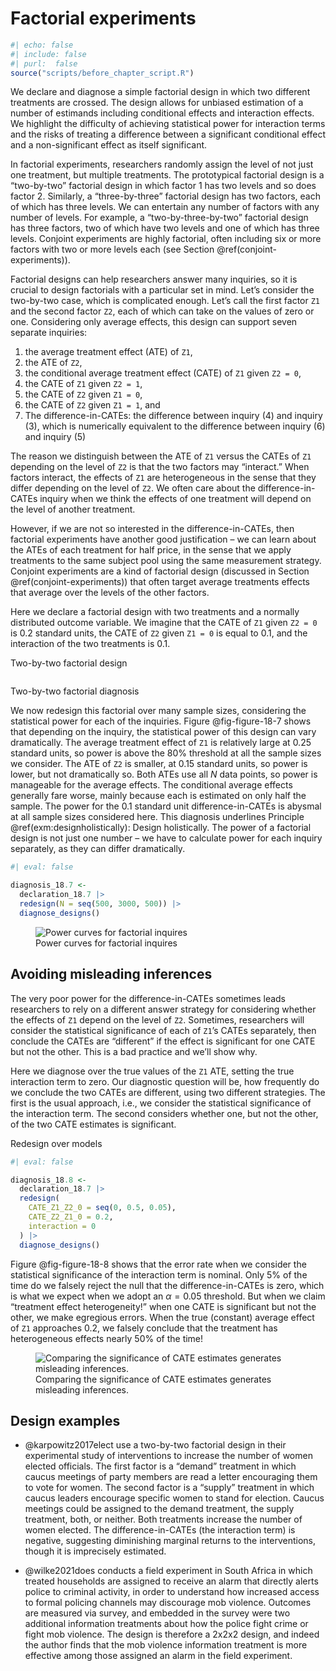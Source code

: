 # Factorial experiments  {.unnumbered}

```r
#| echo: false
#| include: false
#| purl:  false
source("scripts/before_chapter_script.R")
```

:::: {.ddbox}
We declare and diagnose a simple factorial design in which two different treatments are crossed. The design allows for unbiased estimation of a number of estimands including conditional effects and interaction effects. We highlight the difficulty of achieving statistical power for interaction terms and the risks of treating a difference between a significant conditional effect and a non-significant effect as itself significant. 
::::

In factorial experiments, researchers randomly assign the level of not just one treatment, but multiple treatments. The prototypical factorial design is a "two-by-two" factorial design in which factor 1 has two levels and so does factor 2. Similarly, a "three-by-three" factorial design has two factors, each of which has three levels. We can entertain any number of factors with any number of levels. For example, a "two-by-three-by-two" factorial design has three factors, two of which have two levels and one of which has three levels. Conjoint experiments are highly factorial, often including six or more factors with two or more levels each (see Section \@ref(conjoint-experiments)).

Factorial designs can help researchers answer many inquiries, so it is crucial to design factorials with a particular set in mind. Let's consider the two-by-two case, which is complicated enough. Let's call the first factor `Z1` and the second factor `Z2`, each of which can take on the values of zero or one. Considering only average effects, this design can support seven separate inquiries: 

1. the average treatment effect (ATE) of `Z1`, 
2. the ATE of `Z2`, 
3. the conditional average treatment effect (CATE) of `Z1` given  `Z2 = 0`, 
4. the CATE of `Z1` given `Z2 = 1`,
5. the CATE of `Z2` given `Z1 = 0`,
6. the CATE of `Z2` given `Z1 = 1`, and
7. The difference-in-CATEs: the difference between inquiry (4) and inquiry (3), which is numerically equivalent to the difference between inquiry (6) and inquiry (5)

The reason we distinguish between the ATE of `Z1` versus the CATEs of `Z1` depending on the level of `Z2` is that the two factors may "interact." When factors interact, the effects of `Z1` are heterogeneous in the sense that they differ depending on the level of `Z2`. We often care about the difference-in-CATEs inquiry when we think the effects of one treatment will depend on the level of another treatment.

However, if we are not so interested in the difference-in-CATEs, then factorial experiments have another good justification -- we can learn about the ATEs of each treatment for half price, in the sense that we apply treatments to the same subject pool using the same measurement strategy. Conjoint experiments are a kind of factorial design (discussed in Section \@ref(conjoint-experiments)) that often target average treatments effects that average over the levels of the other factors.

Here we declare a factorial design with two treatments and a normally distributed outcome variable. We imagine that the CATE of `Z1` given `Z2 = 0` is 0.2 standard units, the CATE of `Z2` given `Z1 = 0` is equal to 0.1, and the interaction of the two treatments is 0.1.

:::{.definition #declaration-18-7} 

Two-by-two factorial design

```r
```

:::

:::{.lemma #diagnosis-18-7}

Two-by-two factorial diagnosis

We now redesign this factorial over many sample sizes, considering the statistical power for each of the inquiries. Figure @fig-figure-18-7 shows that depending on the inquiry, the statistical power of this design can vary dramatically. The average treatment effect of `Z1` is relatively large at 0.25 standard units, so power is above the 80% threshold at all the sample sizes we consider. The ATE of `Z2` is smaller, at 0.15 standard units, so power is lower, but not dramatically so. Both ATEs use all $N$ data points, so power is manageable for the average effects. The conditional average effects generally fare worse, mainly because each is estimated on only half the sample. The power for the 0.1 standard unit difference-in-CATEs is abysmal at all sample sizes considered here. This diagnosis underlines Principle \@ref(exm:designholistically): Design holistically. The power of a factorial design is not just one number -- we have to calculate power for each inquiry separately, as they can differ dramatically.

```r
#| eval: false

diagnosis_18.7 <-
  declaration_18.7 |> 
  redesign(N = seq(500, 3000, 500)) |> 
  diagnose_designs()
```

![Power curves for factorial inquires](/figures/figure-18-7){#fig:figure-18-7}

:::

## Avoiding misleading inferences

The very poor power for the difference-in-CATEs sometimes leads researchers to rely on a different answer strategy for considering whether the effects of `Z1` depend on the level of `Z2`. Sometimes, researchers will consider the statistical significance of each of `Z1`'s CATEs separately, then conclude the CATEs are "different" if the effect is significant for one CATE but not the other. This is a bad practice and we'll show why.

Here we diagnose over the true values of the `Z1` ATE, setting the true interaction term to zero. Our diagnostic question will be, how frequently do we conclude the two CATEs are different, using two different strategies. The first is the usual approach, i.e., we consider the statistical significance of the interaction term. The second considers whether one, but not the other, of the two CATE estimates is significant.

:::{.lemma #diagnosis-18-8}

Redesign over models

```r
#| eval: false

diagnosis_18.8 <- 
  declaration_18.7 |> 
  redesign(
    CATE_Z1_Z2_0 = seq(0, 0.5, 0.05),
    CATE_Z2_Z1_0 = 0.2,
    interaction = 0
  ) |> 
  diagnose_designs()
```

Figure @fig-figure-18-8 shows that the error rate when we consider the statistical significance of the interaction term is nominal. Only 5% of the time do we falsely reject the null that the difference-in-CATEs is zero, which is what we expect when we adopt an $\alpha = 0.05$ threshold. But when we claim "treatment effect heterogeneity!" when one CATE is significant but not the other, we make egregious errors. When the true (constant) average effect of `Z1` approaches 0.2, we falsely conclude that the treatment has heterogeneous effects nearly 50\% of the time! 

![Comparing the significance of CATE estimates generates misleading inferences.](/figures/figure-18-8){#fig:figure-18-8}

:::

## Design examples

- @karpowitz2017elect use a two-by-two factorial design in their experimental study of interventions to increase the number of women elected officials. The first factor is a "demand" treatment in which caucus meetings of party members are read a letter encouraging them to vote for women. The second factor is a "supply" treatment in which caucus leaders encourage specific women to stand for election. Caucus meetings could be assigned to the demand treatment, the supply treatment, both, or neither. Both treatments increase the number of women elected. The difference-in-CATEs (the interaction term) is negative, suggesting diminishing marginal returns to the interventions, though it is imprecisely estimated.

- @wilke2021does conducts a field experiment in South Africa in which treated households are assigned to receive an alarm that directly alerts police to criminal activity, in order to understand how increased access to formal policing channels may discourage mob violence. Outcomes are measured via survey, and embedded in the survey were two additional information treatments about how the police fight crime or fight mob violence. The design is therefore a 2x2x2 design, and indeed the author finds that the mob violence information treatment is more effective among those assigned an alarm in the field experiment.
